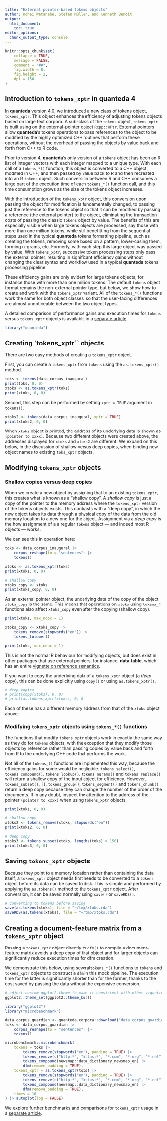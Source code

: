 ```yaml
---
title: "External pointer-based tokens objects"
author: Kohei Watanabe, Stefan Müller, and Kenneth Benoit
output:  
  html_document:
    toc: true
editor_options: 
  chunk_output_type: console
---
```


```r
knitr::opts_chunk$set(
    collapse = TRUE,
    message = FALSE,
    comment = "##",
    fig.width = 8, 
    fig.height = 2, 
    dpi = 150
)
```

## Introduction to `tokens_xptr` in **quanteda** 4

In **quanteda** version 4.0, we introduced a new class of tokens object, `tokens_xptr`. This object enhances the efficiency of adjusting tokens objects based on large text corpora.  A sub-class of the `tokens` object, `tokens_xptr` is built using on the external-pointer object `Rcpp::XPtr`.  External pointers allow **quanteda**'s tokens operations to pass references to the object to be modified by the highly optimized C++ routines that perform these operations, without the overhead of passing the objects by value back and forth from C++ to R code.

Prior to version 4, **quanteda**'s only version of a `tokens` object has been an R list of integer vectors with each integer mapped to a unique type.  With each call of a `tokens_*()` function, this object is converted to a C++ object, modified in C++, and then passed by value back to R and then recreated into an R `tokens` object. 
Such conversion between R and C++ consumes a large part of the execution time of each `tokens_*()` function call, and this time consumption grows as the size of the tokens object increases.

With the introduction of the `tokens_xptr` object, this conversion upon passing the object for modification is fundamentally changed, to passing just the reference to the tokens object so that it can be modified by passing a reference (the external pointer) to the object, eliminating the transaction costs of passing the classic `tokens` object by value.  The benefits of this are especially visible when large tokens objects are processed, say those with more than one million tokens, while still benefitting from the sequential steps used in the typical **quanteda** tokens formatting pipeline, such as creating the tokens, removing some based on a pattern, lower-casing them, forming n-grams, etc.  Formerly, with each step this large object was passed by value.  With `tokens_xptr`, successive token processing steps only pass the external pointer, resulting in significant efficiency gains without changing the clear syntax and workflow used in a typical **quanteda** tokens processing pipeline.

These efficiency gains are only evident for large tokens objects, for instance those with more than one million tokens.  The default `tokens` object format remains the non-external pointer type, but below, we show how to create and work with the `tokens_xptr` variant.  All of the `tokens_*()` functions work the same for both object classes, so that the user-facing differences are almost unnoticeable between the two object types.

A detailed comparison of performance gains and execution times for `tokens` versus `tokens_xptr` objects is available in a [separate article](./articles/benchmarks_xptr.html). 

```r
library("quanteda")
```


## Creating `tokens_xptr`` objects

There are two easy methods of creating a `tokens_xptr` object.

First, you can create a `tokens_xptr` from `tokens` using the `as.tokens_xptr()` method.
```r
toks <- tokens(data_corpus_inaugural)
print(toks, 0, 0)
xtoks <- as.tokens_xptr(toks)
print(xtoks, 0, 0)
```

Second, this step can be performed by setting `xptr = TRUE` argument in `tokens()`.
```r
xtoks2 <- tokens(data_corpus_inaugural, xptr = TRUE)
print(xtoks2, 0, 0)
```

When `xtoks` object is printed, the address of its underlying data is shown as `(pointer to xxxx)`. Because two different objects were created above, the addresses displayed for `xtoks` and `xtoks2` are different.  We expand on this below, in the discussion of shallow versus deep copies, when binding new object names to existing `toks_xptr` objects.


## Modifying `tokens_xptr` objects {#modifying-xptr}

### Shallow copies versus deep copies

When we create a new object by assigning that to an existing `tokens_xptr`, this creates what is known as a "shallow copy".  A _shallow copy_ is just a copy of the pointer to the memory address where the `tokens_xptr` version of the tokens objects exists.  This contrasts with a "deep copy", in which the new object takes its data through a physical copy of the data from the old memory location to a new one for the object.  Assignment via a _deep copy_ is the how assignment of a a regular `tokens` object --- and indeed most R objects --- works.

We can see this in operation here:
```r
toks <- data_corpus_inaugural |>
    corpus_reshape(to = "sentences") |>
    tokens()

xtoks <- as.tokens_xptr(toks)
print(xtoks, 0, 0)

# shallow copy
xtoks_copy <- xtoks
print(xtoks_copy, 0, 0)
```

As an external pointer object, the underlying data of the copy of the object `xtoks_copy` is the same. This means that operations on `xtoks` using `tokens_*` functions also affect `xtoks_copy` even after the copying (shallow copy). 

```r
print(xtoks, max_ndoc = 1)

xtoks_copy <- xtoks_copy |>
    tokens_remove(stopwords("en")) |>
    tokens_tolower()

print(xtoks, max_ndoc = 1)
```

This is not the normal R behaviour for modifying objects, but does exist in other packages that use external pointers, for instance, **data.table**, which has an entire [vignette on reference semantics](https://cran.r-project.org/web/packages/data.table/vignettes/datatable-reference-semantics.html).

If you want to copy the underlying data of a `tokens_xptr` object (a _deep_ copy), this can be done explicitly using `copy()` or using `as.tokens_xptr()`.
```r
# deep copies
# print(copy(xtoks), 0, 0)
# print(as.tokens_xptr(xtoks), 0, 0)
```
Each of these has a different memory address from that of the `xtoks` object above.


### Modifying `tokens_xptr` objects using `tokens_*()` functions

The functions that modify `tokens_xptr` objects work in exactly the same way as they do for `tokens` objects, with the exception that they modify those objects by reference rather than passing copies by value back and forth from R to the underlying C++ code that performs the work.  

Not all of the `tokens_()` functions are implemented this way, because the efficiency gains for some would be negligible.  `tokens_select()`, `tokens_compound()`, `tokens_lookup()`, `tokens_ngrams()` and `tokens_replace()` will return a shallow copy of the input object for efficiency.  However, `tokens_subset()`, `[]`, `tokens_group()`, `tokens_segment()` and `tokens_chunk()` return a deep copy because they can change the number of the order of the documents.  If in any doubt, inspect the attention to the address of the pointer `(pointer to xxxx)` when using `tokens_xptr` objects.

```r
print(xtoks, 0, 0)

# shallow copy
xtoks2 <- tokens_remove(xtoks, stopwords("en"))
print(xtoks2, 0, 0)

# deep copy
xtoks3 <- tokens_subset(xtoks, lengths(toks) > 150)
print(xtoks3, 0, 0)
```


## Saving `tokens_xptr` objects

Because they point to a memory location rather than containing the data itself, a `tokens_xptr` object needs first needs to be converted to a `tokens` object before its data can be saved to disk.  This is simple and performed by applying the `as.tokens()` method to the `tokens_xptr` object.  After conversion, it can be saved normally using `save()` or `saveRDS()`.

```r
# converting to tokens before saving
save(as.tokens(xtoks), file = "~/tmp/xtoks.rda")
saveRDS(as.tokens(xtoks), file = "~/tmp/xtoks.rds")
```

## Creating a document-feature matrix from a `tokens_xptr` object

Passing a `tokens_xptr` object directly to `dfm()` to compile a document-feature matrix avoids a deep copy of that object and for larger objects can significantly reduce execution times for dfm creation. 

We demonstrate this below, using several`tokens_*()` functions to `tokens` and `tokens_xptr` objects to construct a `dfm` in this mock pipeline. The execution time for the latter is significantly shorter than for the former, thanks to the cost saved by passing the data without the expensive conversion.

```r
# adjust custom ggplot2 theme to make it consistent with other vignettes
ggplot2::theme_set(ggplot2::theme_bw())
```

```r
library("ggplot2")
library("microbenchmark")

data_corpus_guardian <- quanteda.corpora::download("data_corpus_guardian")
toks <- data_corpus_guardian |>
    corpus_reshape(to = "sentences") |>
    tokens()

microbenchmark::microbenchmark(
    tokens = toks |> 
        tokens_remove(stopwords("en"), padding = TRUE) |> 
        tokens_remove(c("http:*", "https:*", "*.com", "*.org", "*.net"), padding = TRUE) |> 
        tokens_compound(newsmap::data_dictionary_newsmap_en) |> 
        dfm(remove_padding = TRUE),
    tokens_xptr = as.tokens_xptr(toks) |> 
        tokens_remove(stopwords("en"), padding = TRUE) |> 
        tokens_remove(c("http:*", "https:*", "*.com", "*.org", "*.net"), padding = TRUE) |> 
        tokens_compound(newsmap::data_dictionary_newsmap_en) |> 
        dfm(remove_padding = TRUE),
    times = 10
) |> autoplot(log = FALSE)
```

We explore further benchmarks and comparisons for `tokens_xptr` usage in a [separate article](./articles/benchmarks_xptr.html).
